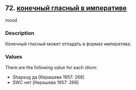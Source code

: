 ## 72. <a href =  'https://agricolamz.github.io/The_Circassian_Isoglosses_Database/72.html'>конечный гласный в императиве</a>
mood

### Description

Конечный гласный может отпадать в формах императива.

### Values
There are the following value for each idiom:

* Shapsug  да [Керашева 1957: 268] 
* SWC  нет [Керашева 1957: 268] 

